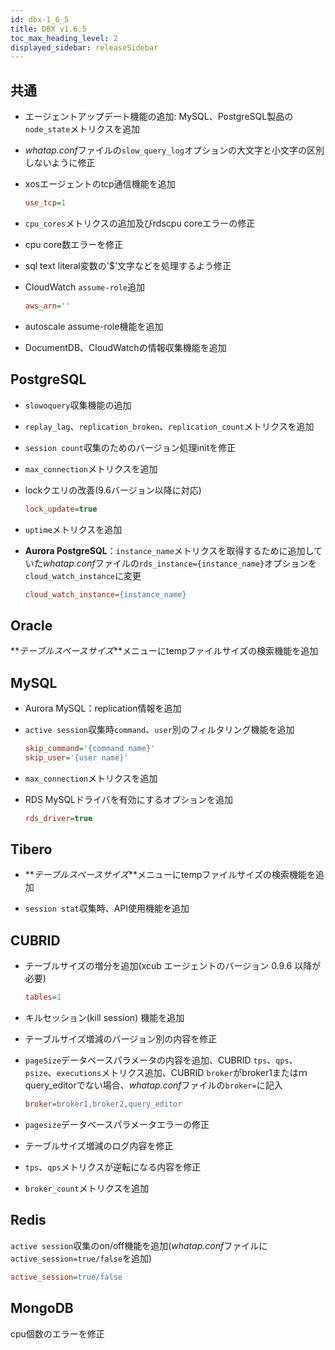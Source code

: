 ```yaml
---
id: dbx-1_6_5
title: DBX v1.6.5
toc_max_heading_level: 2
displayed_sidebar: releaseSidebar
---
```


## 共通

- エージェントアップデート機能の追加: MySQL、PostgreSQL製品の`node_state`メトリクスを追加

- *whatap.conf*ファイルの`slow_query_log`オプションの大文字と小文字の区別しないように修正

- xosエージェントのtcp通信機能を追加

  ```ini title=whatap.conf
  use_tcp=1
  ```

- `cpu_cores`メトリクスの追加及びrdscpu coreエラーの修正

- cpu core数エラーを修正

- sql text literal変数の'$'文字などを処理するよう修正

- CloudWatch `assume-role`追加

  ```ini title=whatap.conf
  aws_arn=''
  ```

- autoscale assume-role機能を追加

- DocumentDB、CloudWatchの情報収集機能を追加

## PostgreSQL

- `slowoquery`収集機能の追加

- `replay_lag`、`replication_broken`、`replication_count`メトリクスを追加

- `session count`収集のためのバージョン処理initを修正

- `max_connection`メトリクスを追加

- lockクエリの改善(9.6バージョン以降に対応)

  ```ini title=whatap.conf
  lock_update=true
  ```

- `uptime`メトリクスを追加

- **Aurora PostgreSQL**：`instance_name`メトリクスを取得するために追加していた*whatap.conf*ファイルの`rds_instance={instance_name}`オプションを`cloud_watch_instance`に変更

  ```ini title=whatap.conf
  cloud_watch_instance={instance_name}
  ```

## Oracle

**_テーブルスペースサイズ_**メニューにtempファイルサイズの検索機能を追加

## MySQL

- Aurora MySQL：replication情報を追加

- `active session`収集時`command`、`user`別のフィルタリング機能を追加

  ```ini title=whatap.conf
  skip_command='{command name}'
  skip_user='{user name}'
  ```

- `max_connection`メトリクスを追加

- RDS MySQLドライバを有効にするオプションを追加

  ```ini title=whatap.conf
  rds_driver=true
  ```

## Tibero

- **_テーブルスペースサイズ_**メニューにtempファイルサイズの検索機能を追加

- `session stat`収集時、API使用機能を追加

## CUBRID

- テーブルサイズの増分を追加(xcub エージェントのバージョン 0.9.6 以降が必要)

  ```ini title=whatap.conf
  tables=1
  ```

- キルセッション(kill session) 機能を追加

- テーブルサイズ増減のバージョン別の内容を修正

- `pageSize`データベースパラメータの内容を追加、CUBRID `tps`、`qps`、`psize`、`executions`メトリクス追加、CUBRID `broker`がbroker1またはｍquery_editorでない場合、*whatap.conf*ファイルの`broker=`に記入

  ```ini title=whatap.conf
  broker=broker1,broker2,query_editor
  ```

- `pagesize`データベースパラメータエラーの修正

- テーブルサイズ増減のログ内容を修正

- `tps`、`qps`メトリクスが逆転になる内容を修正

- `broker_count`メトリクスを追加

## Redis

`active session`収集のon/off機能を追加(*whatap.conf*ファイルに`active_session=true/false`を追加)

```ini title=whatap.conf
active_session=true/false
```

## MongoDB

cpu個数のエラーを修正
